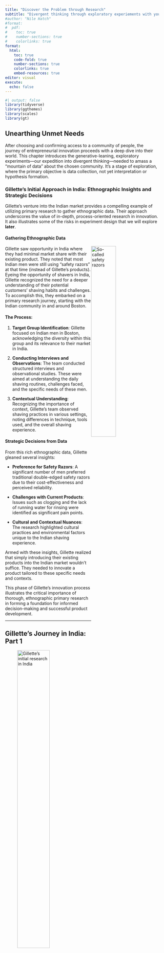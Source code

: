 ```yaml
---
title: "Discover the Problem through Research"
subtitle: "Divergent thinking through exploratory experiements with your people"
#author: "Nile Hatch"
#format: 
#  pdf:
#    toc: true
#    number-sections: true
#    colorlinks: true
format:
  html: 
    toc: true
    code-fold: true
    number-sections: true
    colorlinks: true
    embed-resources: true
editor: visual
execute:
  echo: false
---
```


```r
#| output: false
library(tidyverse)
library(ggthemes)
library(scales)
library(gt)
```

## Unearthing Unmet Needs

After choosing and confirming access to a community of people, the journey of entrepreneurial innovation proceeds with a deep dive into their world. This chapter introduces the generative-leaning, exploratory experiments---our expedition into divergent thinking---needed to amass a "mountain of data" about the chosen community. It's a stage of exploration, where the primary objective is data collection, not yet interpretation or hypothesis formation.

### Gillette's Initial Approach in India: Ethnographic Insights and Strategic Decisions

Gillette's venture into the Indian market provides a compelling example of utilizing primary research to gather ethnographic data. Their approach underscores the value of in-depth, process-oriented research in innovation. It also illustrates some of the risks in experiment design that we will explore **later**.

#### Gathering Ethnographic Data

<img src="figs/Chrome-Safety-Razor.jpg" alt="So-called safety razors" class="wrapfig"/> Gillette saw opportunity in India where they had minimal market share with their existing product. They noted that most Indian men were still using "safety razors" at that time (instead of Gillette's products). Eyeing the opportunity of shavers in India, Gillette recognized the need for a deeper understanding of their potential customers' shaving habits and challenges. To accomplish this, they embarked on a primary research journey, starting with the Indian community in and around Boston.

#### The Process:

1.  **Target Group Identification**: Gillette focused on Indian men in Boston, acknowledging the diversity within this group and its relevance to their market in India.

2.  **Conducting Interviews and Observations**: The team conducted structured interviews and observational studies. These were aimed at understanding the daily shaving routines, challenges faced, and the specific needs of these men.

3.  **Contextual Understanding**: Recognizing the importance of context, Gillette's team observed shaving practices in various settings, noting differences in technique, tools used, and the overall shaving experience.

#### Strategic Decisions from Data

From this rich ethnographic data, Gillette gleaned several insights:

-   **Preference for Safety Razors**: A significant number of men preferred traditional double-edged safety razors due to their cost-effectiveness and perceived reliability.

-   **Challenges with Current Products**: Issues such as clogging and the lack of running water for rinsing were identified as significant pain points.

-   **Cultural and Contextual Nuances**: The research highlighted cultural practices and environmental factors unique to the Indian shaving experience.

Armed with these insights, Gillette realized that simply introducing their existing products into the Indian market wouldn't suffice. They needed to innovate a product tailored to these specific needs and contexts.

This phase of Gillette's innovation process illustrates the critical importance of thorough, ethnographic primary research in forming a foundation for informed decision-making and successful product development.

------------------------------------------------------------------------

## Gillette's Journey in India: Part 1

![Gillette's initial research in India](figs/Chrome-Safety-Razor.jpg){width="50%"}

Gillette's venture into the Indian market demonstrates the importance of extensive data gathering. When they first entered the market, they conducted broad primary research to understand the shaving habits and needs of Indian men. This initial exploration was about collecting as much information as possible, setting the stage for later analysis and innovation.

This part of the Gillette story exemplifies the need to cast a wide net, gathering diverse perspectives and data to build a comprehensive understanding of the community's needs.

## Case Study: Gillette in India

![Gillette's journey in India](figs/Chrome-Safety-Razor.jpg){width="50%"}

Gillette's experience in India serves as a pertinent example. Initially, Gillette misjudged the needs of Indian consumers, leading to the Vector razor's failure. The company's assumptions were challenged when they realized that their tests with Indian students in the US did not reflect the actual conditions in India, such as the lack of running water.

![Gillette Vector Razor](figs/Gillette_Vector_01.jpeg){width="50%"}

Learning from this, Gillette undertook extensive primary research in India, engaging directly with potential customers. This led to the development of the Guard razor, tailored to the specific needs of Indian men, such as safety and ease of cleaning without running water.

![Gillette Guard Razor](figs/Gillette_Guard_01.jpeg){width="50%"}

This case underscores the importance of immersive, primary research and the need to learn from initial failures. Gillette's success with the Guard razor was born out of a deeper understanding of the unmet needs of their target market.

<img src="figs/double_diamond/double_diamond_nwh_people_2ai.png" alt="Generative and informative testing of the community of people.." class="wrapfig"/>

```{=html}
<style>
.wrapfig {
    float: right; 
    margin: 0 20px 10px 0; /* adjust space around the image */
    width: 40%; /* adjust image width */
}
</style>
```

------------------------------------------------------------------------

### Beyond Direct Questions: Uncovering the Unseen

Direct inquiries about needs or problems are often less fruitful than one might expect. People's cognitive biases can obscure their ability to articulate unmet needs. Thus, our approach is to observe and study their lives, identifying the pains they've normalized. Later, we'll return to these communities to validate these observations.

### Guarding Against Bias in Innovation

As innovators, we must be vigilant against our own cognitive biases---optimism, overconfidence, and confirmation biases. These biases can skew our observations and interpretations. In this phase, strive for objectivity, aiming to collect unbiased data from your community.

\![Gillette Vector Razor\](figs/Gillette_Vector_01.jpeg){width="50%"}

Learning from this, Gillette undertook extensive primary research in India, engaging directly with potential customers. This led to the development of the Guard razor, tailored to the specific needs of Indian men, such as safety and ease of cleaning without running water.

\![Gillette Guard Razor\](figs/Gillette_Guard_01.jpeg){width="50%"}

This case underscores the importance of immersive, primary research and the need to learn from initial failures. Gillette's success with the Guard razor was born out of a deeper understanding of the unmet needs of their target market.

\<img src="figs/double_diamond/double_diamond_nwh_people_2ai.png" alt="Generative and informative testing of the community of people.." class="wrapfig"/\>


\-\-\-\-\-\-\-\-\-\-\-\-\-\-\-\-\-\-\-\-\-\-\-\-\-\-\-\-\-\-\-\-\-\-\-\-\-\-\-\-\-\-\-\-\-\-\-\-\-\-\-\-\-\-\-\-\-\-\-\-\-\-\-\-\-\-\-\-\-\-\--

### Beyond Direct Questions: Uncovering the Unseen

Direct inquiries about needs or problems are often less fruitful than one might expect. People's cognitive biases can obscure their ability to articulate unmet needs. Thus, our approach is to observe and study their lives, identifying the pains they've normalized. Later, we'll return to these communities to validate these observations.

### Guarding Against Bias in Innovation

As innovators, we must be vigilant against our own cognitive biases---optimism, overconfidence, and confirmation biases. These biases can skew our observations and interpretations. In this phase, strive for objectivity, aiming to collect unbiased data from your community.
